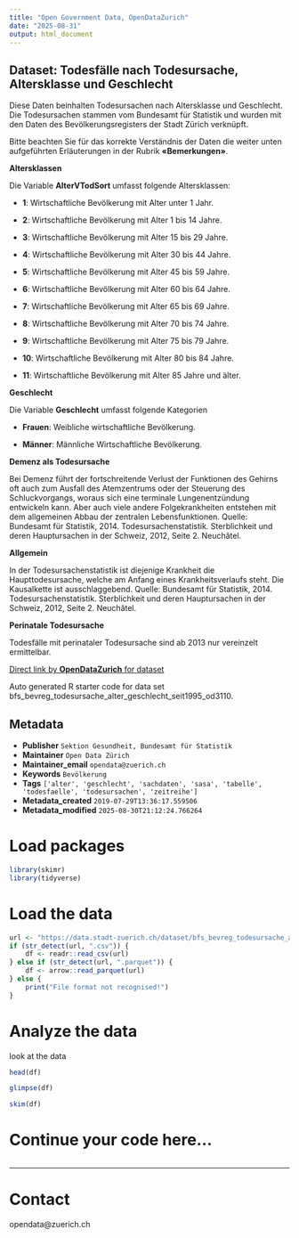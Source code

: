 ```yaml
---
title: "Open Government Data, OpenDataZurich"
date: "2025-08-31"
output: html_document
---
```


## Dataset: Todesfälle nach Todesursache, Altersklasse und Geschlecht

Diese Daten beinhalten Todesursachen nach Altersklasse und Geschlecht. Die Todesursachen stammen vom Bundesamt für Statistik und wurden mit den Daten des Bevölkerungsregisters der Stadt Zürich verknüpft.

Bitte beachten Sie für das korrekte Verständnis der Daten die weiter unten aufgeführten  Erläuterungen in der Rubrik **«Bemerkungen»**.


**Altersklassen**

Die Variable **AlterVTodSort** umfasst folgende Altersklassen:

- **1**: Wirtschaftliche Bevölkerung mit Alter unter 1 Jahr.

- **2**: Wirtschaftliche Bevölkerung mit Alter 1 bis 14 Jahre.

- **3**: Wirtschaftliche Bevölkerung mit Alter 15 bis 29 Jahre.

- **4**: Wirtschaftliche Bevölkerung mit Alter 30 bis 44 Jahre.

- **5**: Wirtschaftliche Bevölkerung mit Alter 45 bis 59 Jahre.

- **6**: Wirtschaftliche Bevölkerung mit Alter 60 bis 64 Jahre.

- **7**: Wirtschaftliche Bevölkerung mit Alter 65 bis 69 Jahre.

- **8**: Wirtschaftliche Bevölkerung mit Alter 70 bis 74 Jahre.

- **9**: Wirtschaftliche Bevölkerung mit Alter 75 bis 79 Jahre.

- **10**: Wirtschaftliche Bevölkerung mit Alter 80 bis 84 Jahre.

- **11**: Wirtschaftliche Bevölkerung mit Alter 85 Jahre und älter.


 





[]()

**Geschlecht**

Die Variable **Geschlecht** umfasst folgende Kategorien

- **Frauen**: Weibliche wirtschaftliche Bevölkerung.

- **Männer**: Männliche Wirtschaftliche Bevölkerung.


 





[]()

**Demenz als Todesursache**

Bei Demenz führt der fortschreitende Verlust der Funktionen des Gehirns oft auch zum Ausfall des Atemzentrums oder der Steuerung des Schluckvorgangs, woraus sich eine terminale Lungenentzündung entwickeln kann. Aber auch viele andere Folgekrankheiten entstehen mit dem allgemeinen Abbau der zentralen Lebensfunktionen.
Quelle: Bundesamt für Statistik, 2014. Todesursachenstatistik. Sterblichkeit und deren Hauptursachen in der Schweiz, 2012, Seite 2. Neuchâtel.



 

[]()

**Allgemein**

In der Todesursachenstatistik ist diejenige Krankheit die Haupttodesursache, welche am Anfang eines Krankheitsverlaufs steht. Die Kausalkette ist ausschlaggebend.
Quelle: Bundesamt für Statistik, 2014. Todesursachenstatistik. Sterblichkeit und deren Hauptursachen in der Schweiz, 2012, Seite 2. Neuchâtel.



 

[]()

**Perinatale Todesursache**

Todesfälle mit perinataler Todesursache sind ab 2013 nur vereinzelt ermittelbar.



 

[]()



[Direct link by **OpenDataZurich** for dataset](https://data.stadt-zuerich.ch/dataset/bfs_bevreg_todesursache_alter_geschlecht_seit1995_od3110)

Auto generated R starter code for data set bfs_bevreg_todesursache_alter_geschlecht_seit1995_od3110.

## Metadata

- **Publisher** `Sektion Gesundheit, Bundesamt für Statistik`
- **Maintainer** `Open Data Zürich`
- **Maintainer_email** `opendata@zuerich.ch`
- **Keywords** `Bevölk­erung`
- **Tags** `['alter', 'geschlecht', 'sachdaten', 'sasa', 'tabelle', 'todesfaelle', 'todesursachen', 'zeitreihe']`
- **Metadata_created** `2019-07-29T13:36:17.559506`
- **Metadata_modified** `2025-08-30T21:12:24.766264`


# Load packages

```r
library(skimr)
library(tidyverse)
```

# Load the data

```r
url <- "https://data.stadt-zuerich.ch/dataset/bfs_bevreg_todesursache_alter_geschlecht_seit1995_od3110/download/BEV311OD3110.csv"
if (str_detect(url, ".csv")) {
    df <- readr::read_csv(url)
} else if (str_detect(url, ".parquet")) {
    df <- arrow::read_parquet(url)
} else {
    print("File format not recognised!")
}
```

# Analyze the data

look at the data
```r
head(df)
```

```r
glimpse(df)
```

```r
skim(df)
```

# Continue your code here...

```r

```

------------------------------------------------------------------------

# Contact

opendata@zuerich.ch
